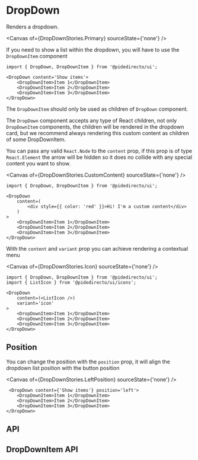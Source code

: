 

<Meta of={DropDownStories} />

# DropDown
Renders a dropdown.

<Canvas of={DropDownStories.Primary} sourceState={'none'} />

If you need to show a list within the dropdown, you will have to use the `DropDownItem` component
```tsx
import { DropDown, DropDownItem } from '@pidedirecto/ui';

<DropDown content='Show items'>
    <DropDownItem>Item 1</DropDownItem>
    <DropDownItem>Item 2</DropDownItem>
    <DropDownItem>Item 3</DropDownItem>
</DropDown>
```

The `DropDownItem` should only be used as children of `DropDown` component.

The `DropDown` component accepts any type of React children, not only `DropDownItem` components, the children will be rendered in the dropdown card, but we recommend always rendering this custom content as children of some DropDownItem.

You can pass any valid `React.Node` to the `content` prop, if this prop is of type `React.Element` the arrow will be hidden so it does no collide with any special content you want to show.

<Canvas of={DropDownStories.CustomContent} sourceState={'none'} />

```tsx
import { DropDown, DropDownItem } from '@pidedirecto/ui';

<DropDown
    content=(
        <div style={{ color: 'red' }}>Hi! I'm a custom content</div>
    )
>
    <DropDownItem>Item 1</DropDownItem>
    <DropDownItem>Item 2</DropDownItem>
    <DropDownItem>Item 3</DropDownItem>
</DropDown>
```

With the `content` and `variant` prop you can achieve rendering a contextual menu

<Canvas of={DropDownStories.Icon} sourceState={'none'} />

```tsx
import { DropDown, DropDownItem } from '@pidedirecto/ui';
import { ListIcon } from '@pidedirecto/ui/icons';

<DropDown
    content=(<ListIcon />)
    variant='icon'
>
    <DropDownItem>Item 1</DropDownItem>
    <DropDownItem>Item 2</DropDownItem>
    <DropDownItem>Item 3</DropDownItem>
</DropDown>
```

## Position

You can change the position with the `position` prop, it will align the dropdown list position with the button position

<Canvas of={DropDownStories.LeftPosition} sourceState={'none'} />

```tsx
 <DropDown content={'Show items'} position='left'>
    <DropDownItem>Item 1</DropDownItem>
    <DropDownItem>Item 2</DropDownItem>
    <DropDownItem>Item 3</DropDownItem>
</DropDown>
```

## API

<ArgTypes of={DropDownStories} />

## DropDownItem API

<ArgTypes of={DropDownItemStories} />

